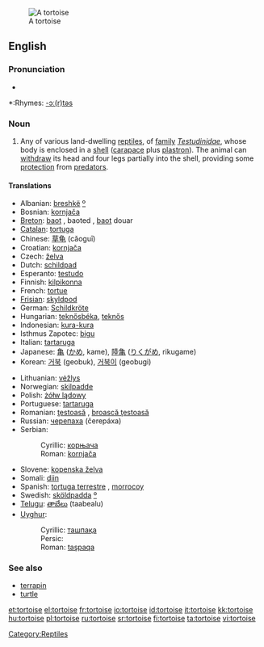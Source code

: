 {{wikipedia}}
[[Image:Aldabra.giant.tortoise.arp.jpg|thumb|A tortoise]]
==English==

===Pronunciation===
*{{audio|en-us-tortoise.ogg|Audio (US)}}

*:Rhymes: [[Rhymes:English:-ɔː(r)təs|-ɔː(r)təs]]

===Noun===
{{en-noun}}

# Any of various land-dwelling [[reptile]]s, of [[family]] ''[[Testudinidae]]'', whose body is enclosed in a [[shell]] ([[carapace]] plus [[plastron]]).  The animal can [[withdraw]] its head and four legs partially into the shell, providing some [[protection]] from [[predator]]s.

====Translations====
{{top}}
*Albanian: [[breshkë]] [[:sq:breshkë|º]] {{f}}
*Bosnian: [[kornjača]] {{f}}
*[[Breton]]: [[baot]] {{f}}, baoted {{p}}, [[baot]] douar
*[[Catalan]]: [[tortuga]] {{f}}
*Chinese: [[草龟]] (cǎoguī)
*Croatian: [[kornjača]] {{f}}
*Czech: [[želva]]
*Dutch: [[schildpad]] {{f}}
*Esperanto: [[testudo]]
*Finnish: [[kilpikonna]]
*French: [[tortue]] {{f}}
*[[Frisian]]: [[skyldpod]]
*German: [[Schildkröte]] {{f}}
*Hungarian: [[teknősbéka]], [[teknős]]
*Indonesian: [[kura-kura]]
*Isthmus Zapotec: [[bigu]]
*Italian: [[tartaruga]] {{f}}
*Japanese: [[亀]] ([[かめ]], kame), [[陸亀]] ([[りくがめ]], rikugame)
*Korean: [[거북]] (geobuk), [[거북이]] (geobugi)
{{mid}}
*Lithuanian: [[vėžlys]] {{m}}
*Norwegian: [[skilpadde]]
*Polish: [[żółw lądowy]] {{m}}
*Portuguese: [[tartaruga]] {{f}}
*Romanian: [[ţestoasă]] {{f}}, [[broască ţestoasă]] {{f}}
*Russian: [[черепаха]] (čerepáxa) {{f}}
*Serbian:
*:Cyrillic: [[корњача]] {{f}}
*:Roman: [[kornjača#Serbian|kornjača]] {{f}}
*Slovene: [[kopenska želva]] {{f}}
*Somali: [[diin]]
*Spanish: [[tortuga terrestre]] {{f}}, [[morrocoy]] {{m}} {{italbrac|Venezuela}}
*Swedish: [[sköldpadda]] [[:sv:sköldpadda|º]]
*[[Telugu]]: [[తాబేలు]] (taabealu)
*[[Uyghur]]:
*:Cyrillic: [[ташпақа]]
*:Persic: {{FAchar|[[تاشپاقا]]}}
*:Roman: [[taşpak̡a|taşpaqa]]
{{bottom}}

===See also===
*[[terrapin]]
*[[turtle]]

[[Category:Reptiles]]

[[et:tortoise]]
[[el:tortoise]]
[[fr:tortoise]]
[[io:tortoise]]
[[id:tortoise]]
[[it:tortoise]]
[[kk:tortoise]]
[[hu:tortoise]]
[[pl:tortoise]]
[[ru:tortoise]]
[[sr:tortoise]]
[[fi:tortoise]]
[[ta:tortoise]]
[[vi:tortoise]]